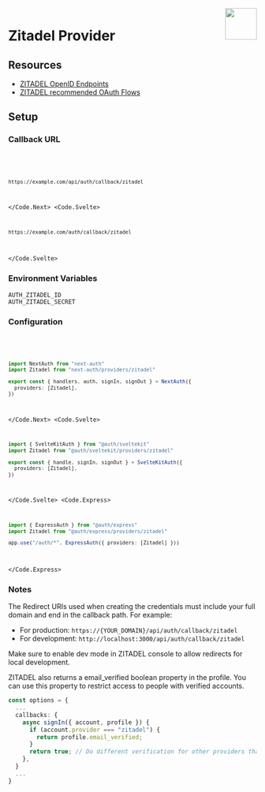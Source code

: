 
<img align="right" src="/img/providers/zitadel.svg" height="64" width="64" />

# Zitadel Provider

## Resources

- [ZITADEL OpenID Endpoints](https://docs.zitadel.com/docs/apis/openidoauth/endpoints)
- [ZITADEL recommended OAuth Flows](https://docs.zitadel.com/docs/guides/integrate/oauth-recommended-flows)

## Setup

### Callback URL

<Code>
  <Code.Next>

```bash
https://example.com/api/auth/callback/zitadel
```

  </Code.Next>
  <Code.Svelte>

```bash
https://example.com/auth/callback/zitadel
```

  </Code.Svelte>
</Code>

### Environment Variables

```
AUTH_ZITADEL_ID
AUTH_ZITADEL_SECRET
```

### Configuration

<Code>
  <Code.Next>

```ts filename="/auth.ts"
import NextAuth from "next-auth"
import Zitadel from "next-auth/providers/zitadel"

export const { handlers, auth, signIn, signOut } = NextAuth({
  providers: [Zitadel],
})
```

  </Code.Next>
  <Code.Svelte>

```ts filename="/src/auth.ts"
import { SvelteKitAuth } from "@auth/sveltekit"
import Zitadel from "@auth/sveltekit/providers/zitadel"

export const { handle, signIn, signOut } = SvelteKitAuth({
  providers: [Zitadel],
})
```

  </Code.Svelte>
  <Code.Express>

```ts filename="/src/app.ts"
import { ExpressAuth } from "@auth/express"
import Zitadel from "@auth/express/providers/zitadel"

app.use("/auth/*", ExpressAuth({ providers: [Zitadel] }))
```

  </Code.Express>
</Code>

### Notes

The Redirect URIs used when creating the credentials must include your full domain and end in the callback path. For example:

- For production: `https://{YOUR_DOMAIN}/api/auth/callback/zitadel`
- For development: `http://localhost:3000/api/auth/callback/zitadel`

Make sure to enable dev mode in ZITADEL console to allow redirects for local development.

ZITADEL also returns a email_verified boolean property in the profile. You can use this property to restrict access to people with verified accounts.

```ts filename=pages/api/auth/[...nextauth].js
const options = {
  ...
  callbacks: {
    async signIn({ account, profile }) {
      if (account.provider === "zitadel") {
        return profile.email_verified;
      }
      return true; // Do different verification for other providers that don't have `email_verified`
    },
  }
  ...
}
```
